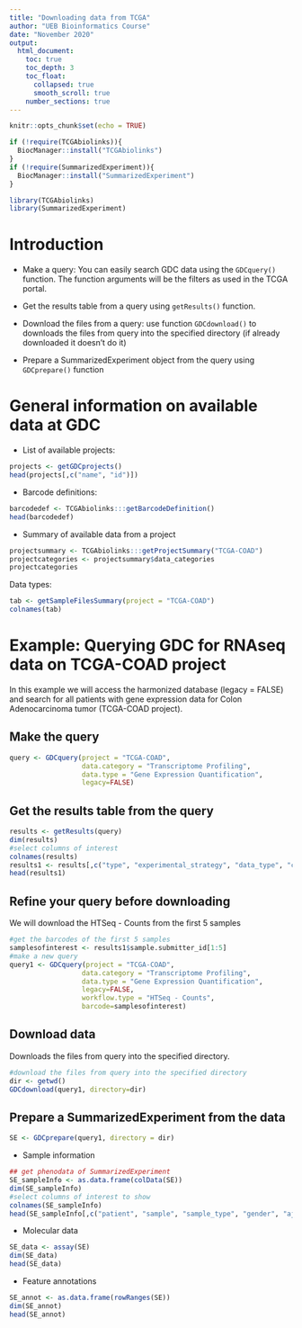 ---
title: "Downloading data from TCGA"
author: "UEB Bioinformatics Course"
date: "November 2020"
output:
  html_document:
    toc: true
    toc_depth: 3
    toc_float: 
      collapsed: true
      smooth_scroll: true
    number_sections: true
---

```{r setup, include=FALSE}
knitr::opts_chunk$set(echo = TRUE)
```

```{r eval=FALSE}
if (!require(TCGAbiolinks)){
  BiocManager::install("TCGAbiolinks")
}
if (!require(SummarizedExperiment)){
  BiocManager::install("SummarizedExperiment")
}
```

```{r message=FALSE, warning=FALSE}
library(TCGAbiolinks)
library(SummarizedExperiment)
```

# Introduction

* Make a query: You can easily search GDC data using the `GDCquery()` function. The function arguments will be the filters as used in the TCGA portal.

* Get the results table from a query using `getResults()` function.

* Download the files from a query: use function `GDCdownload()` to downloads the files from query into the specified directory (if already downloaded it doesn't do it)

* Prepare a SummarizedExperiment object from the query using `GDCprepare()` function

# General information on available data at GDC

* List of available projects: 

```{r}
projects <- getGDCprojects()
head(projects[,c("name", "id")])
```

* Barcode definitions: 

```{r}
barcodedef <- TCGAbiolinks:::getBarcodeDefinition()
head(barcodedef)
```

* Summary of available data from a project

```{r}
projectsummary <- TCGAbiolinks:::getProjectSummary("TCGA-COAD")
projectcategories <- projectsummary$data_categories
projectcategories
```

Data types:

```{r}
tab <- getSampleFilesSummary(project = "TCGA-COAD")
colnames(tab)
```

# Example: Querying GDC for RNAseq data on TCGA-COAD project

In this example we will access the harmonized database (legacy = FALSE) and search for all patients with gene expression data for Colon Adenocarcinoma tumor (TCGA-COAD project).

## Make the query

```{r}
query <- GDCquery(project = "TCGA-COAD", 
                  data.category = "Transcriptome Profiling",
                  data.type = "Gene Expression Quantification",
                  legacy=FALSE)
```

## Get the results table from the query

```{r}
results <- getResults(query)
dim(results)
#select columns of interest
colnames(results)
results1 <- results[,c("type", "experimental_strategy", "data_type", "cases", "analysis_workflow_type", "sample_type", "cases.submitter_id", "sample.submitter_id")]
head(results1)
```

## Refine your query before downloading

We will download the HTSeq - Counts from the first 5 samples

```{r}
#get the barcodes of the first 5 samples
samplesofinterest <- results1$sample.submitter_id[1:5]
#make a new query
query1 <- GDCquery(project = "TCGA-COAD", 
                  data.category = "Transcriptome Profiling",
                  data.type = "Gene Expression Quantification",
                  legacy=FALSE,
                  workflow.type = "HTSeq - Counts",
                  barcode=samplesofinterest)
```


## Download data

Downloads the files from query into the specified directory.

```{r}
#download the files from query into the specified directory
dir <- getwd()
GDCdownload(query1, directory=dir)
```

## Prepare a SummarizedExperiment from the data

```{r}
SE <- GDCprepare(query1, directory = dir) 
```

* Sample information

```{r}
## get phenodata of SummarizedExperiment
SE_sampleInfo <- as.data.frame(colData(SE))
dim(SE_sampleInfo)
#select columns of interest to show
colnames(SE_sampleInfo)
head(SE_sampleInfo[,c("patient", "sample", "sample_type", "gender", "ajcc_pathologic_n", "disease_type")])
```

* Molecular data

```{r}
SE_data <- assay(SE)
dim(SE_data)
head(SE_data)
```

* Feature annotations

```{r}
SE_annot <- as.data.frame(rowRanges(SE))
dim(SE_annot)
head(SE_annot)
```


